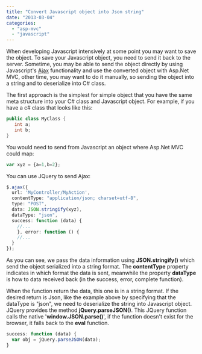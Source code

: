 ```yaml
---
title: "Convert Javascript object into Json string"
date: "2013-03-04"
categories: 
  - "asp-mvc"
  - "javascript"
---
```


When developing Javascript intensively at some point you may want to save the object. To save your Javascript object, you need to send it back to the server. Sometime, you may be able to send the object directly by using Javascript's [Ajax](http://api.jquery.com/jQuery.ajax/) functionality and use the converted object with Asp.Net MVC, other time, you may want to do it manually, so sending the object into a string and to deserialize into C# class.

The first approach is the simplest for simple object that you have the same meta structure into your C# class and Javascript object. For example, if you have a c# class that looks like this:


```csharp
public class MyClass { 
   int a; 
   int b; 
} 
```

You would need to send from Javascript an object where Asp.Net MVC could map:

```typescript
var xyz = {a=1,b=2}; 
``` 


You can use JQuery to send Ajax:

```typescript
$.ajax({ 
  url: 'MyController/MyAction', 
  contentType: "application/json; charset=utf-8", 
  type: "POST", 
  data: JSON.stringify(xyz), 
  dataType: "json", 
  success: function (data) { 
    //... 
    }, error: function () { 
    //... 
  } 
}); 
``` 


As you can see, we pass the data information using **JSON.stringify()** which send the object serialized into a string format. The **contentType** property indicates in which format the data is sent, meanwhile the property **dataType** is how to data received back (in the success, error, complete function).

When the function return the data, this one is in a string format. If the desired return is Json, like the example above by specifying that the dataType is "json", we need to deserialize the string into Javascript object. JQuery provides the method **jQuery.parseJSON()**. This JQuery function calls the native '**window.JSON.parse()**', if the function doesn't exist for the browser, it falls back to the **eval** function.

```typescript
success: function (data) { 
  var obj = jQuery.parseJSON(data); 
} 
``` 

